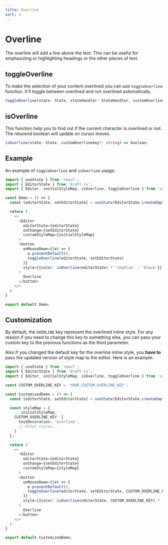 ```yaml
---
title: Overline
sort: 5
---
```


# Overline

The overline will add a line above the text. This can be useful for emphasizing or highlighting
headings or the other pieces of text.

## toggleOverline

To make the selection of your content overlined you can use `toggleOverline` function.
It'll toggle between overlined and not overlined automatically.

```ts
toggleOverline(state: State, stateHandler: StateHandler, customOverlinekey?: string) => void;
```

## isOverline

This function help you to find out if the current character is overlined or not.
The returend boolean will update on cursor moves.

```ts
isOverline(state: State, customOverlinekey?: string) => boolean;
```

## Example

An example of `toggleOverline` and `isOverline` usage:

```ts
import { useState } from 'react';
import { EditorState } from 'draft-js';
import { Editor, initialStyleMap, isOverline, toggleOverline } from 'contenido';

const Demo = () => {
  const [editorState, setEditorState] = useState(EditorState.createEmpty());

  return (
    <>
      <Editor
        editorState={editorState}
        onChange={setEditorState}
        customStyleMap={initialStyleMap}
      >
      <button
        onMouseDown={(e) => {
          e.preventDefault();
          toggleOverline(editorState, setEditorState)
        }}
        style={{color: isOverline(editorState) ? 'skyblue' : 'black'}}
      >
        Overline
      </button>
    </>
  )
}

export default Demo;
```

## Customization

By default, the `OVERLINE` key represent the overlined inline style. For any reason if you need
to change this key to something else, you can pass your custom key to the previous functions as
the third parameter.

Also if you changed the default key for the overline inline style, you **have to** pass the
updated version of style map to the editor. Here is an example:

```ts
import { useState } from 'react';
import { EditorState } from 'draft-js';
import { Editor, initialStyleMap, isOverline, toggleOverline } from 'contenido';

const CUSTOM_OVERLINE_KEY = 'YOUR_CUSTOM_OVERLINE_KEY';

const CustomizedDemo = () => {
  const [editorState, setEditorState] = useState(EditorState.createEmpty());

  const styleMap = {
    ...initialStyleMap,
    CUSTOM_OVERLINE_KEY: {
      textDecoration: 'overline',
      // Other styles...
    }
  };

  return (
    <>
      <Editor
        editorState={editorState}
        onChange={setEditorState}
        customStyleMap={styleMap}
      >
      <button
        onMouseDown={(e) => {
          e.preventDefault();
          toggleOverline(editorState, setEditorState, CUSTOM_OVERLINE_KEY)
        }}
        style={{color: isOverline(editorState, CUSTOM_OVERLINE_KEY) ? 'skyblue' : 'black'}}
      >
        Overline
      </button>
    </>
  )
}

export default CustomizedDemo;
```
